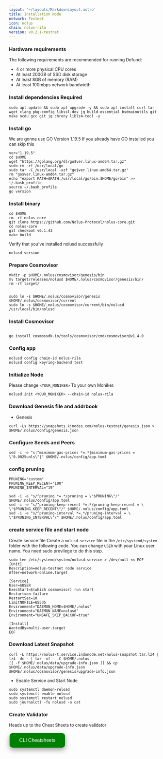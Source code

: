 ```yaml
---
layout: '~/layouts/MarkdownLayout.astro'
title: Installation Node
network: Testnet
icon: nolus
chain: nolus-rila
version: v0.2.1-testnet
---
```


### Hardware requirements

The following requirements are recommended for running Defund:

- 4 or more physical CPU cores
- At least 200GB of SSD disk storage
- At least 8GB of memory (RAM)
- At least 100mbps network bandwidth


### Install dependencies Required

```
sudo apt update && sudo apt upgrade -y && sudo apt install curl tar wget clang pkg-config libssl-dev jq build-essential bsdmainutils git make ncdu gcc git jq chrony liblz4-tool -y
```

### Install go

We are gonna use GO Version 1.19.5
If you already have GO installed you can skip this 

```
ver="1.19.5"
cd $HOME
wget "https://golang.org/dl/go$ver.linux-amd64.tar.gz"
sudo rm -rf /usr/local/go
sudo tar -C /usr/local -xzf "go$ver.linux-amd64.tar.gz"
rm "go$ver.linux-amd64.tar.gz"
echo "export PATH=$PATH:/usr/local/go/bin:$HOME/go/bin" >> ~/.bash_profile
source ~/.bash_profile
go version
```

### Install binary

```
cd $HOME
rm -rf nolus-core
git clone https://github.com/Nolus-Protocol/nolus-core.git
cd nolus-core
git checkout v0.1.43
make build
```

Verify that you've installed nolusd successfully

```
nolusd version
```

### Prepare Cosmovisor
```
mkdir -p $HOME/.nolus/cosmovisor/genesis/bin
mv target/releases/nolusd $HOME/.nolus/cosmovisor/genesis/bin/
rm -rf target/


sudo ln -s $HOME/.nolus/cosmovisor/genesis $HOME/.nolus/cosmovisor/current
sudo ln -s $HOME/.nolus/cosmovisor/current/bin/nolusd /usr/local/bin/nolusd
```

### Install Cosmovisor
```

go install cosmossdk.io/tools/cosmovisor/cmd/cosmovisor@v1.4.0
```

### Config app

```
nolusd config chain-id nolus-rila
nolusd config keyring-backend test
```

### Initialize Node

Please change `<YOUR_MONIKER>` To your own Moniker.

```
nolusd init <YOUR_MONIKER> --chain-id nolus-rila
```

### Download Genesis file and addrbook

- Genesis

```
curl -Ls https://snapshots.kjnodes.com/nolus-testnet/genesis.json > $HOME/.nolus/config/genesis.json
```


### Configure Seeds and Peers

```
sed -i -e "s|^minimum-gas-prices *=.*|minimum-gas-prices = \"0.0025unls\"|" $HOME/.nolus/config/app.toml
```

### config pruning

```
PRUNING="custom"
PRUNING_KEEP_RECENT="100"
PRUNING_INTERVAL="19"

sed -i -e "s/^pruning *=.*/pruning = \"$PRUNING\"/" $HOME/.nolus/config/app.toml
sed -i -e "s/^pruning-keep-recent *=.*/pruning-keep-recent = \
\"$PRUNING_KEEP_RECENT\"/" $HOME/.nolus/config/app.toml
sed -i -e "s/^pruning-interval *=.*/pruning-interval = \
\"$PRUNING_INTERVAL\"/" $HOME/.nolus/config/app.toml
```


### create service file and start node

Create service file
Create a `nolusd.service` file in the `/etc/systemd/system` folder with the following code. 
You can change `USER` with your Linux user name. You need sudo previlege to do this step.

```
sudo tee /etc/systemd/system/nolusd.service > /dev/null << EOF
[Unit]
Description=nolus-testnet node service
After=network-online.target

[Service]
User=$USER
ExecStart=$(which cosmovisor) run start
Restart=on-failure
RestartSec=10
LimitNOFILE=65535
Environment="DAEMON_HOME=$HOME/.nolus"
Environment="DAEMON_NAME=nolusd"
Environment="UNSAFE_SKIP_BACKUP=true"

[Install]
WantedBy=multi-user.target
EOF
```

### Download Latest Snapshot
```
curl -L https://nolus-t.service.indonode.net/nolus-snapshot.tar.lz4 | lz4 -dc - | tar -xf - -C $HOME/.nolus
[[ -f $HOME/.nolus/data/upgrade-info.json ]] && cp $HOME/.nolus/data/upgrade-info.json $HOME/.nolus/cosmovisor/genesis/upgrade-info.json
```

- Enable Service and Start Node

```
sudo systemctl daemon-reload
sudo systemctl enable nolusd
sudo systemctl restart nolusd
sudo journalctl -fu nolusd -o cat
```
### Create Validator

Heads up to the Cheat Sheets to create validator

<a href="https://www.indonode.net/testnet/nolus/cheat" target="_blank">
  <button style="background-color: green; border: none; color: white; padding: 15px 32px; text-align: center; text-decoration: none; display: inline-block; font-size: 16px; margin: 4px 2px; cursor: pointer; border-radius: 10px; box-shadow: 0 8px 16px 0 rgba(0,0,0,0.2), 0 6px 20px 0 rgba(0,0,0,0.19);" onmouseover="this.style.boxShadow='0 0 0 4px rgba(0,255,0,0.5)'" onmouseout="this.style.boxShadow='0 8px 16px 0 rgba(0,0,0,0.2), 0 6px 20px 0 rgba(0,0,0,0.19)'">CLI Cheatsheets</button>
</a>